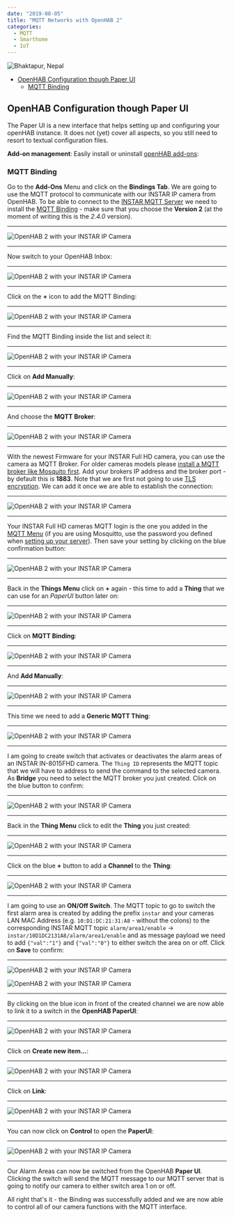 ```yaml
---
date: "2019-08-05"
title: "MQTT Networks with OpenHAB 2"
categories:
  - MQTT
  - Smarthome
  - IoT
---
```


![Bhaktapur, Nepal](./photo-kt456d_645dhfh6dgjkhg4_d.jpg)

<!-- TOC -->

- [OpenHAB Configuration though Paper UI](#openhab-configuration-though-paper-ui)
  - [MQTT Binding](#mqtt-binding)

<!-- /TOC -->


## OpenHAB Configuration though Paper UI

The Paper UI is a new interface that helps setting up and configuring your openHAB instance. It does not (yet) cover all aspects, so you still need to resort to textual configuration files.


__Add-on management__: Easily install or uninstall [openHAB add-ons](https://www.openhab.org/docs/configuration/%7B%7Bdocu%7D%7D/addons/uis/paper/readme.html):


### MQTT Binding

Go to the __Add-Ons__ Menu and click on the __Bindings Tab__. We are going to use the MQTT protocol to communicate with our INSTAR IP camera from OpenHAB. To be able to connect to the [INSTAR MQTT Server](/Advanced_User/INSTAR_MQTT_Broker) we need to install the [MQTT Binding](https://www.openhab.org/addons/bindings/mqtt/) - make sure that you choose the __Version 2__ (at the moment of writing this is the _2.4.0_ version).


---

![OpenHAB 2 with your INSTAR IP Camera](./OpenHAB2_1.png)

---


Now switch to your OpenHAB Inbox:


---

![OpenHAB 2 with your INSTAR IP Camera](./OpenHAB2_2.png)

---


Click on the __+__ icon to add the MQTT Binding:


---

![OpenHAB 2 with your INSTAR IP Camera](./OpenHAB2_3.png)

---


Find the MQTT Binding inside the list and select it:


---

![OpenHAB 2 with your INSTAR IP Camera](./OpenHAB2_4.png)

---


Click on __Add Manually__:


---

![OpenHAB 2 with your INSTAR IP Camera](./OpenHAB2_5.png)

---


And choose the __MQTT Broker__:


---

![OpenHAB 2 with your INSTAR IP Camera](./OpenHAB2_6.png)

---


With the newest Firmware for your INSTAR Full HD camera, you can use the camera as MQTT Broker. For older cameras models please [install a MQTT broker like Mosquito first](/Software/Linux/Node-RED/#installing-mosquitto). Add your brokers IP address and the broker port - by default this is __1883__. Note that we are first not going to use [TLS encryption](https://community.openhab.org/t/mqtt-binding-and-ssl/40622). We can add it once we are able to establish the connection:


---

![OpenHAB 2 with your INSTAR IP Camera](./OpenHAB2_7.png)

---


Your INSTAR Full HD cameras MQTT login is the one you added in the [MQTT Menu](/Advanced_User/INSTAR_MQTT_Broker/) (if you are using Mosquitto, use the password you defined when [setting up your server](/Software/Linux/Node-RED/#configuring-mosquitto)). Then save your setting by clicking on the blue confirmation button:


---

![OpenHAB 2 with your INSTAR IP Camera](./OpenHAB2_8.png)

---


Back in the __Things Menu__ click on __+__ again - this time to add a __Thing__ that we can use for an _PaperUI_ button later on:


---

![OpenHAB 2 with your INSTAR IP Camera](./OpenHAB2_9.png)

---


Click on __MQTT Binding__:


---

![OpenHAB 2 with your INSTAR IP Camera](./OpenHAB2_10.png)

---


And __Add Manually__:


---

![OpenHAB 2 with your INSTAR IP Camera](./OpenHAB2_11.png)

---


This time we need to add a __Generic MQTT Thing__:


---

![OpenHAB 2 with your INSTAR IP Camera](./OpenHAB2_12.png)

---


I am going to create switch that activates or deactivates the alarm areas of an INSTAR IN-8015FHD camera. The `Thing ID` represents the MQTT topic that we will have to address to send the command to the selected camera. As __Bridge__ you need to select the MQTT broker you just created. Click on the blue button to confirm:


---

![OpenHAB 2 with your INSTAR IP Camera](./OpenHAB2_13.png)

---


Back in the __Thing Menu__ click to edit the __Thing__ you just created:


---

![OpenHAB 2 with your INSTAR IP Camera](./OpenHAB2_14.png)

---


Click on the blue __+__ button to add a __Channel__ to the __Thing__:


---

![OpenHAB 2 with your INSTAR IP Camera](./OpenHAB2_15.png)

---


I am going to use an __ON/Off Switch__. The MQTT topic to go to switch the first alarm area is created by adding the prefix `instar` and your cameras LAN MAC Address (e.g. `10:D1:DC:21:31:A8` - without the colons) to the corresponding INSTAR MQTT topic `alarm/area1/enable` -> `instar/10D1DC2131A8/alarm/area1/enable` and as message payload we need to add `{"val":"1"}` and `{"val":"0"}` to either switch the area on or off. Click on __Save__ to confirm:




---

![OpenHAB 2 with your INSTAR IP Camera](./OpenHAB2_16.png)

![OpenHAB 2 with your INSTAR IP Camera](./OpenHAB2_16a.png)

---


By clicking on the blue icon in front of the created channel we are now able to link it to a switch in the __OpenHAB PaperUI__:


---

![OpenHAB 2 with your INSTAR IP Camera](./OpenHAB2_17.png)

---


Click on __Create new item...__:


---

![OpenHAB 2 with your INSTAR IP Camera](./OpenHAB2_18.png)

---


Click on __Link__:


---

![OpenHAB 2 with your INSTAR IP Camera](./OpenHAB2_19.png)

---


You can now click on __Control__ to open the __PaperUI__:


---

![OpenHAB 2 with your INSTAR IP Camera](./OpenHAB2_20.png)

---


Our Alarm Areas can now be switched from the OpenHAB __Paper UI__. Clicking the switch will send the MQTT message to our MQTT server that is going to notify our camera to either switch area 1 on or off.


All right that's it - the Binding was successfully added and we are now able to control all of our camera functions with the MQTT interface.